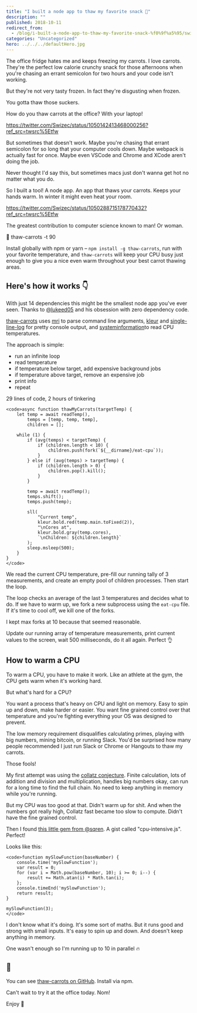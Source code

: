 ```yaml
---
title: "I built a node app to thaw my favorite snack 🥕"
description: ""
published: 2018-10-11
redirect_from:
  - /blog/i-built-a-node-app-to-thaw-my-favorite-snack-%f0%9f%a5%95/swizec/8660
categories: "Uncategorized"
hero: ../../../defaultHero.jpg
---
```


<!-- wp:paragraph -->

The office fridge hates me and keeps freezing my carrots. I love carrots. They're the perfect low calorie crunchy snack for those afternoons when you're chasing an errant semicolon for two hours and your code isn't working.

<!-- /wp:paragraph -->

<!-- wp:paragraph -->

But they're not very tasty frozen. In fact they're disgusting when frozen.

<!-- /wp:paragraph -->

<!-- wp:paragraph -->

You gotta thaw those suckers.

<!-- /wp:paragraph -->

<!-- wp:paragraph -->

How do you thaw carrots at the office? With your laptop!

<!-- /wp:paragraph -->

<!-- wp:paragraph {"className":"twitter-tweet"} -->

https://twitter.com/Swizec/status/1050142413468000256?ref_src=twsrc%5Etfw

<!-- /wp:paragraph -->

<!-- wp:paragraph -->

But sometimes that doesn't work. Maybe you're chasing that errant semicolon for so long that your computer cools down. Maybe webpack is actually fast for once. Maybe even VSCode and Chrome and XCode aren't doing the job.

<!-- /wp:paragraph -->

<!-- wp:paragraph -->

Never thought I'd say this, but sometimes macs just don't wanna get hot no matter what you do.

<!-- /wp:paragraph -->

<!-- wp:paragraph -->

So I built a tool! A node app. An app that thaws your carrots. Keeps your hands warm. In winter it might even heat your room.

<!-- /wp:paragraph -->

<!-- wp:paragraph {"className":"twitter-tweet"} -->

https://twitter.com/Swizec/status/1050288715178770432?ref_src=twsrc%5Etfw

<!-- /wp:paragraph -->

<!-- wp:paragraph -->

The greatest contribution to computer science known to man! Or woman.

<!-- /wp:paragraph -->

<!-- wp:paragraph -->

🥕 thaw-carrots -t 90

<!-- /wp:paragraph -->

<!-- wp:paragraph -->

Install globally with npm or yarn – `npm install -g thaw-carrots`, run with your favorite temperature, and `thaw-carrots` will keep your CPU busy just enough to give you a nice even warm throughout your best carrot thawing areas.

<!-- /wp:paragraph -->

<!-- wp:heading -->

## Here's how it works 👇

<!-- /wp:heading -->

<!-- wp:paragraph -->

With just 14 dependencies this might be the smallest node app you've ever seen. Thanks to [@lukeed05](https://twitter.com/lukeed05) and his obsession with zero dependency code.

<!-- /wp:paragraph -->

<!-- wp:paragraph -->

[thaw-carrots](https://github.com/Swizec/thaw-carrots) uses [mri](https://github.com/lukeed/mri) to parse command line arguments, [kleur](https://github.com/lukeed/kleur) and [single-line-log](https://github.com/freeall/single-line-log) for pretty console output, and [systeminformation](https://github.com/sebhildebrandt/systeminformation)to read CPU temperatures.

<!-- /wp:paragraph -->

<!-- wp:paragraph -->

The approach is simple:

<!-- /wp:paragraph -->

<!-- wp:list -->

- run an infinite loop
- read temperature
- if temperature below target, add expensive background jobs
- if temperature above target, remove an expensive job
- print info
- repeat

<!-- /wp:list -->

<!-- wp:paragraph -->

29 lines of code, 2 hours of tinkering

<!-- /wp:paragraph -->

<!-- wp:code -->

```undefined
<code>async function thawMyCarrots(targetTemp) {
    let temp = await readTemp(),
        temps = [temp, temp, temp],
        children = [];

    while (1) {
        if (avg(temps) < targetTemp) {
            if (children.length < 10) {
                children.push(fork(`${__dirname}/eat-cpu`));
            }
        } else if (avg(temps) > targetTemp) {
            if (children.length > 0) {
                children.pop().kill();
            }
        }

        temp = await readTemp();
        temps.shift();
        temps.push(temp);

        sll(
            "Current temp",
            kleur.bold.red(temp.main.toFixed(2)),
            "\nCores at",
            kleur.bold.gray(temp.cores),
            `\nChildren: ${children.length}`
        );
        sleep.msleep(500);
    }
}
</code>
```

<!-- /wp:code -->

<!-- wp:paragraph -->

We read the current CPU temperature, pre-fill our running tally of 3 measurements, and create an empty pool of children processes. Then start the loop.

<!-- /wp:paragraph -->

<!-- wp:paragraph -->

The loop checks an average of the last 3 temperatures and decides what to do. If we have to warm up, we fork a new subprocess using the `eat-cpu` file. If it's time to cool off, we kill one of the forks.

<!-- /wp:paragraph -->

<!-- wp:paragraph -->

I kept max forks at 10 because that seemed reasonable.

<!-- /wp:paragraph -->

<!-- wp:paragraph -->

Update our running array of temperature measurements, print current values to the screen, wait 500 milliseconds, do it all again. Perfect 👌

<!-- /wp:paragraph -->

<!-- wp:heading -->

## How to warm a CPU

<!-- /wp:heading -->

<!-- wp:paragraph -->

To warm a CPU, you have to make it work. Like an athlete at the gym, the CPU gets warm when it's working hard.

<!-- /wp:paragraph -->

<!-- wp:paragraph -->

But what's hard for a CPU?

<!-- /wp:paragraph -->

<!-- wp:paragraph -->

You want a process that's heavy on CPU and light on memory. Easy to spin up and down, make harder or easier. You want fine grained control over that temperature and you're fighting everything your OS was designed to prevent.

<!-- /wp:paragraph -->

<!-- wp:paragraph -->

The low memory requirement disqualifies calculating primes, playing with big numbers, mining bitcoin, or running Slack. You'd be surprised how many people recommended I just run Slack or Chrome or Hangouts to thaw my carrots.

<!-- /wp:paragraph -->

<!-- wp:paragraph -->

Those fools!

<!-- /wp:paragraph -->

<!-- wp:paragraph -->

My first attempt was using the [collatz conjecture](https://en.wikipedia.org/wiki/Collatz_conjecture). Finite calculation, lots of addition and division and multiplication, handles big numbers okay, can run for a long time to find the full chain. No need to keep anything in memory while you're running.

<!-- /wp:paragraph -->

<!-- wp:paragraph -->

But my CPU was too good at that. Didn't warm up for shit. And when the numbers got really high, Collatz fast became too slow to compute. Didn't have the fine grained control.

<!-- /wp:paragraph -->

<!-- wp:paragraph -->

Then I found [this little gem from @sqren](https://gist.github.com/sqren/5083d73f184acae0c5b7). A gist called "cpu-intensive.js". Perfect!

<!-- /wp:paragraph -->

<!-- wp:paragraph -->

Looks like this:

<!-- /wp:paragraph -->

<!-- wp:code -->

```undefined
<code>function mySlowFunction(baseNumber) {
    console.time('mySlowFunction');
    var result = 0;
    for (var i = Math.pow(baseNumber, 10); i >= 0; i--) {
        result += Math.atan(i) * Math.tan(i);
    };
    console.timeEnd('mySlowFunction');
    return result;
}

mySlowFunction(3);
</code>
```

<!-- /wp:code -->

<!-- wp:paragraph -->

I don't know what it's doing. It's some sort of maths. But it runs good and strong with small inputs. It's easy to spin up and down. And doesn't keep anything in memory.

<!-- /wp:paragraph -->

<!-- wp:paragraph -->

One wasn't enough so I'm running up to 10 in parallel 🔥

<!-- /wp:paragraph -->

<!-- wp:heading -->

## 🥕

<!-- /wp:heading -->

<!-- wp:paragraph -->

You can see [thaw-carrots on GitHub](https://github.com/Swizec/thaw-carrots). Install via npm.

<!-- /wp:paragraph -->

<!-- wp:paragraph -->

Can't wait to try it at the office today. Nom!

<!-- /wp:paragraph -->

<!-- wp:paragraph -->

Enjoy 🥕

<!-- /wp:paragraph -->
